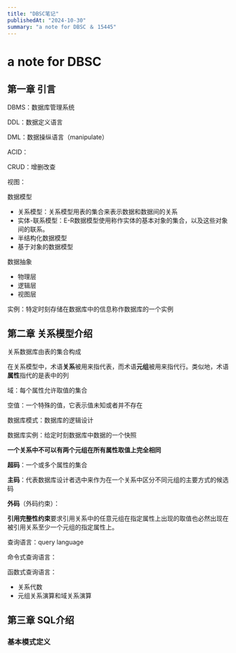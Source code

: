 ```yaml
---
title: "DBSC笔记"
publishedAt: "2024-10-30"
summary: "a note for DBSC ＆ 15445"
---
```

# a note for DBSC
## 第一章 引言

DBMS：数据库管理系统

DDL：数据定义语言

DML：数据操纵语言（manipulate）

ACID：

CRUD：增删改查

视图：

数据模型

* 关系模型：关系模型用表的集合来表示数据和数据间的关系
* 实体-联系模型：E-R数据模型使用称作实体的基本对象的集合，以及这些对象间的联系。
* 半结构化数据模型
* 基于对象的数据模型

数据抽象

* 物理层
* 逻辑层
* 视图层

实例：特定时刻存储在数据库中的信息称作数据库的一个实例

## 第二章 关系模型介绍

关系数据库由表的集合构成

在关系模型中，术语**关系**被用来指代表，而术语**元组**被用来指代行。类似地，术语**属性**指代的是表中的列

域：每个属性允许取值的集合

空值：一个特殊的值，它表示值未知或者并不存在

数据库模式：数据库的逻辑设计

数据库实例：给定时刻数据库中数据的一个快照

**一个关系中不可以有两个元组在所有属性取值上完全相同**

**超码**：一个或多个属性的集合

**主码**：代表数据库设计者选中来作为在一个关系中区分不同元组的主要方式的候选码

**外码**（外码约束）：

**引用完整性约束**要求引用关系中的任意元组在指定属性上出现的取值也必然出现在被引用关系至少一个元组的指定属性上。

查询语言：query language

命令式查询语言：

函数式查询语言：

* 关系代数
* 元组关系演算和域关系演算

## 第三章 SQL介绍

### 基本模式定义







